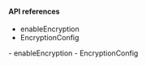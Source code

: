 <PlatformWrapper platform="electron">
        
#### API references

<ProductWrapper notAllowed = "voice-calling">

-    <Link target="_blank" to="{{global.API_REF_ELECTRON_ROOT}}/class_irtcengine.html#api_enableencryption">enableEncryption</Link>
-    <Link target="_blank" to="{{global.API_REF_ELECTRON_ROOT}}/rtc_api_data_type.html#class_encryptionconfig">EncryptionConfig</Link>
</ProductWrapper>

<ProductWrapper product = "voice-calling">
-    <Link target="_blank" to="{{global.API_REF_ELECTRON_ROOT}}/class_irtcengine.html#api_enableencryption">enableEncryption</Link>
-    <Link target="_blank" to="{{global.API_REF_ELECTRON_ROOT}}/rtc_api_data_type.html#class_encryptionconfig">EncryptionConfig</Link>
</ProductWrapper>

</PlatformWrapper> 
